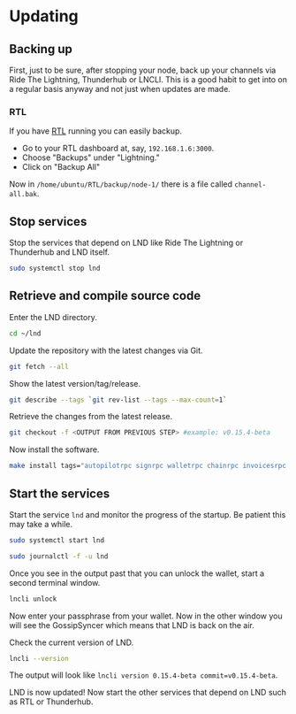 # Updating

## Backing up

First, just to be sure, after stopping your node, back up your channels via Ride The Lightning, Thunderhub or LNCLI. This is a good habit to get into on a regular basis anyway and not just when updates are made.

### RTL
        
If you have [RTL](/lightning-extensions/ride-the-lightning) running you can easily backup.

* Go to your RTL dashboard at, say, `192.168.1.6:3000`.
* Choose "Backups" under "Lightning."
* Click on "Backup All"

Now in `/home/ubuntu/RTL/backup/node-1/` there is a file called `channel-all.bak`.

## Stop services

Stop the services that depend on LND like Ride The Lightning or Thunderhub and LND itself.

```bash
sudo systemctl stop lnd
```

## Retrieve and compile source code

Enter the LND directory.

```bash
cd ~/lnd
```

Update the repository with the latest changes via Git.

```bash
git fetch --all
```

Show the latest version/tag/release.

```bash
git describe --tags `git rev-list --tags --max-count=1`
```

Retrieve the changes from the latest release.

```bash
git checkout -f <OUTPUT FROM PREVIOUS STEP> #example: v0.15.4-beta
```

Now install the software.

```bash
make install tags="autopilotrpc signrpc walletrpc chainrpc invoicesrpc routerrpc watchtowerrpc monitoring"
```

## Start the services

Start the service `lnd` and monitor the progress of the startup. Be patient this may take a while.

```bash
sudo systemctl start lnd

sudo journalctl -f -u lnd
```

Once you see in the output past that you can unlock the wallet, start a second terminal window.

```bash
lncli unlock
```

Now enter your passphrase from your wallet. Now in the other window you will see the GossipSyncer which means that LND is back on the air.

Check the current version of LND.

```bash
lncli --version
```

The output will look like `lncli version 0.15.4-beta commit=v0.15.4-beta`.

LND is now updated! Now start the other services that depend on LND such as RTL or Thunderhub.

